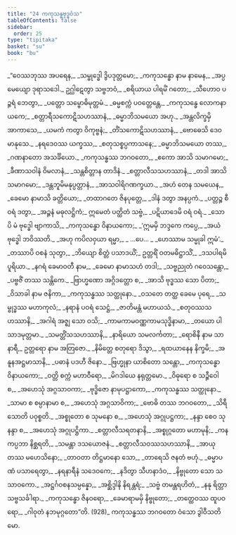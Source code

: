```yaml
---
title: "24 ကကုသန္ဓဗုဒ္ဓဝံသ"
tableOfContents: false
sidebar:
  order: 25
type: "tipitaka"
basket: "su"
book: "bu"
---
```



<DynamicBreadcrumb />

<Division number="1" book="bu" e="ch" v="21" p="371">

<Paragraph number="926" type="verses" book="bu">
_“ဝေဿဘုဿ အပရေန,_  
_သမ္ဗုဒ္ဓေါ ဒွိပဒုတ္တမော;_  
_ကကုသန္ဓော နာမ နာမေန,_  
_အပ္ပမေယျော ဒုရာသဒေါ._  

</Paragraph>

</Division>
<Division number="2" book="bu" e="ch" v="21" p="371">

<Paragraph number="927" type="verses" book="bu">
ဥဂ္ဃါဋေတွာ သဗ္ဗဘဝံ,_  
_စရိယာယ ပါရမိံ ဂတော;_  
_သီဟောဝ ပဉ္ဇရံ ဘေတွာ,_  
_ပတ္တော သမ္ဗောဓိမုတ္တမံ._  

</Paragraph>

</Division>
<Division number="3" book="bu" e="ch" v="21" p="371">

<Paragraph number="928" type="verses" book="bu">
_ဓမ္မစက္ကံ ပဝတ္တေန္တေ,_  
_ကကုသန္ဓေ လောကနာယကေ;_  
_စတ္တာရီသကောဋိသဟဿာနံ,_  
_ဓမ္မာဘိသမယော အဟု._  

</Paragraph>

</Division>
<Division number="4" book="bu" e="ch" v="21" p="371">

<Paragraph number="929" type="verses" book="bu">
_အန္တလိက္ခမှိ အာကာသေ,_  
_ယမကံ ကတွာ ဝိကုဗ္ဗနံ;_  
_တိံသကောဋိသဟဿာနံ,_  
_ဗောဓေသိ ဒေဝမာနုသေ._  

</Paragraph>

</Division>
<Division number="5" book="bu" e="ch" v="21" p="371">

<Paragraph number="930" type="verses" book="bu">
_နရဒေဝဿ ယက္ခဿ,_  
_စတုသစ္စပ္ပကာသနေ;_  
_ဓမ္မာဘိသမယော တဿ,_  
_ဂဏနာတော အသင်္ခိယော._  

</Paragraph>

</Division>
<Division number="6" book="bu" e="ch" v="21" p="371">

<Paragraph number="931" type="verses" book="bu">
_ကကုသန္ဓဿ ဘဂဝတော,_  
_ဧကော အာသိ သမာဂမော;_  
_ခီဏာသဝါနံ ဝိမလာနံ,_  
_သန္တစိတ္တာန တာဒိနံ._  

</Paragraph>

</Division>
<Division number="7" book="bu" e="ch" v="21" p="371">

<Paragraph number="932" type="verses" book="bu">
_စတ္တာလီသသဟဿာနံ,_  
_တဒါ အာသိ သမာဂမော;_  
_ဒန္တဘူမိမနုပ္ပတ္တာနံ,_  
_အာသဝါရိဂဏက္ခယာ._  

</Paragraph>

</Division>
<Division number="8" book="bu" e="ch" v="21" p="371">

<Paragraph number="933" type="verses" book="bu">
_အဟံ တေန သမယေန,_  
_ခေမော နာမာသိ ခတ္တိယော;_  
_တထာဂတေ ဇိနပုတ္တေ,_  
_ဒါနံ ဒတွာ အနပ္ပကံ._  

</Paragraph>

</Division>
<Division number="9" book="bu" e="ch" v="21" p="371">

<Paragraph number="934" type="verses" book="bu">
_ပတ္တဉ္စ စီဝရံ ဒတွာ,_  
_အဉ္ဇနံ မဓုလဋ္ဌိကံ;_  
ဣမေတံ ပတ္ထိတံ သဗ္ဗံ,_  
_ပဋိယာဒေမိ ဝရံ ဝရံ._  

</Paragraph>

</Division>
<Division number="10" book="bu" e="ch" v="21" p="372">

<Paragraph number="935" type="verses" book="bu">
_သောပိ မံ ဗုဒ္ဓေါ ဗျာကာသိ,_  
_ကကုသန္ဓော ဝိနာယကော;_  
_‘ဣမမှိ ဘဒ္ဒကေ ကပ္ပေ,_  
_အယံ ဗုဒ္ဓေါ ဘဝိဿတိ._  

</Paragraph>

</Division>
<Division number="11" book="bu" e="ch" v="21" p="372">

<Paragraph number="936" type="verses" book="bu">
_အဟု ကပိလဝှယာ ရမ္မာ,_  
_ …ပေ… _  
_ဟေဿာမ သမ္မုခါ ဣမံ’._  

</Paragraph>

</Division>
<Division number="12" book="bu" e="ch" v="21" p="372">

<Paragraph number="937" type="verses" book="bu">
_တဿာပိ ဝစနံ သုတွာ,_  
_ဘိယျော စိတ္တံ ပသာဒယိံ;_  
ဥတ္တရိံ ဝတမဓိဋ္ဌာသိံ,_  
_ဒသပါရမိပူရိယာ._  

</Paragraph>

</Division>
<Division number="13" book="bu" e="ch" v="21" p="372">

<Paragraph number="938" type="verses" book="bu">
_နဂရံ ခေမာဝတီ နာမ,_  
_ခေမော နာမာသဟံ တဒါ;_  
_သဗ္ဗညုတံ ဂဝေသန္တော,_  
_ပဗ္ဗဇိံ တဿ သန္တိကေ._  

</Paragraph>

</Division>
<Division number="14" book="bu" e="ch" v="21" p="372">

<Paragraph number="939" type="verses" book="bu">
_ဗြာဟ္မဏော အဂ္ဂိဒတ္တော စ,_  
_အာသိ ဗုဒ္ဓဿ သော ပိတာ;_  
_ဝိသာခါ နာမ ဇနိကာ,_  
_ကကုသန္ဓဿ သတ္ထုနော._  

</Paragraph>

</Division>
<Division number="15" book="bu" e="ch" v="21" p="372">

<Paragraph number="940" type="verses" book="bu">
_ဝသတေ တတ္ထ ခေမေ ပုရေ,_  
_သမ္ဗုဒ္ဓဿ မဟာကုလံ;_  
_နရာနံ ပဝရံ သေဋ္ဌံ,_  
_ဇာတိမန္တံ မဟာယသံ._  

</Paragraph>

</Division>
<Division number="16" book="bu" e="ch" v="21" p="372">

<Paragraph number="941" type="verses" book="bu">
_စတုဝဿသဟဿာနိ,_  
_အဂါရံ အဇ္ဈ သော ဝသိ;_  
_ကာမကာမဝဏ္ဏကာမသုဒ္ဓိနာမာ,_  
_တယော ပါသာဒမုတ္တမာ._  

</Paragraph>

</Division>
<Division number="17" book="bu" e="ch" v="21" p="372">

<Paragraph number="942" type="verses" book="bu">
_သမတ္တိံသသဟဿာနိ,_  
_နာရိယော သမလင်္ကတာ;_  
_ရောစိနီ နာမ သာ နာရီ,_  
ဥတ္တရော နာမ အတြဇော._  

</Paragraph>

</Division>
<Division number="18" book="bu" e="ch" v="21" p="372">

<Paragraph number="943" type="verses" book="bu">
_နိမိတ္တေ စတုရော ဒိသွာ,_  
_ရထယာနေန နိက္ခမိ;_  
_အနူနအဋ္ဌမာသာနိ,_  
_ပဓာနံ ပဒဟီ ဇိနော._  

</Paragraph>

</Division>
<Division number="19" book="bu" e="ch" v="21" p="372">

<Paragraph number="944" type="verses" book="bu">
_ဗြဟ္မုနာ ယာစိတော သန္တော,_  
_ကကုသန္ဓော ဝိနာယကော;_  
_ဝတ္တိ စက္ကံ မဟာဝီရော,_  
_မိဂဒါယေ နရုတ္တမော._  

</Paragraph>

</Division>
<Division number="20" book="bu" e="ch" v="21" p="372">

<Paragraph number="945" type="verses" book="bu">
_ဝိဓုရော စ သဉ္ဇီဝေါ စ,_  
_အဟေသုံ အဂ္ဂသာဝကာ;_  
_ဗုဒ္ဓိဇော နာမုပဋ္ဌာကော,_  
_ကကုသန္ဓဿ သတ္ထုနော._  

</Paragraph>

</Division>
<Division number="21" book="bu" e="ch" v="21" p="372">

<Paragraph number="946" type="verses" book="bu">
_သာမာ စ စမ္ပာနာမာ စ,_  
_အဟေသုံ အဂ္ဂသာဝိကာ;_  
_ဗောဓိ တဿ ဘဂဝတော,_  
_သိရီသောတိ ပဝုစ္စတိ._  

</Paragraph>

</Division>
<Division number="22" book="bu" e="ch" v="21" p="372">

<Paragraph number="947" type="verses" book="bu">
_အစ္စုတော စ သုမနော စ,_  
_အဟေသုံ အဂ္ဂုပဋ္ဌကာ;_  
_နန္ဒာ စေဝ သုနန္ဒာ စ,_  
_အဟေသုံ အဂ္ဂုပဋ္ဌိကာ._  

</Paragraph>

</Division>
<Division number="23" book="bu" e="ch" v="21" p="373">

<Paragraph number="948" type="verses" book="bu">
_စတ္တာလီသရတနာနိ,_  
_အစ္စုဂ္ဂတော မဟာမုနိ;_  
_ကနကပ္ပဘာ နိစ္ဆရတိ,_  
_သမန္တာ ဒသယောဇနံ._  

</Paragraph>

</Division>
<Division number="24" book="bu" e="ch" v="21" p="373">

<Paragraph number="949" type="verses" book="bu">
_စတ္တာလီသဝဿသဟဿာနိ,_  
_အာယု တဿ မဟေသိနော;_  
_တာဝတာ တိဋ္ဌမာနော သော,_  
_တာရေသိ ဇနတံ ဗဟုံ._  

</Paragraph>

</Division>
<Division number="25" book="bu" e="ch" v="21" p="373">

<Paragraph number="950" type="verses" book="bu">
_ဓမ္မာပဏံ ပသာရေတွာ,_  
_နရနာရီနံ သဒေဝကေ;_  
_နဒိတွာ သီဟနာဒံဝ,_  
_နိဗ္ဗုတော သော သသာဝကော._  

</Paragraph>

</Division>
<Division number="26" book="bu" e="ch" v="21" p="373">

<Paragraph number="951" type="verses" book="bu">
_အဋ္ဌင်္ဂဝစနသမ္ပန္နော,_  
_အစ္ဆိဒ္ဒါနိ နိရန္တရံ;_  
_သဗ္ဗံ တမန္တရဟိတံ,_  
_နနု ရိတ္တာ သဗ္ဗသင်္ခါရာ._  

</Paragraph>

</Division>
<Division number="27" book="bu" e="ch" v="21" p="373">

<Paragraph number="952" type="verses" book="bu">
_ကကုသန္ဓော ဇိနဝရော,_  
_ခေမာရာမမှိ နိဗ္ဗုတော;_  
_တတ္ထေဝဿ ထူပဝရော,_  
_ဂါဝုတံ နဘမုဂ္ဂတော”တိ. (928)_  


</Paragraph>
</Division>

<Paragraph number="953" type="center" book="bu">
ကကုသန္ဓဿ ဘဂဝတော ဝံသော ဒွါဝီသတိမော.
</Paragraph>